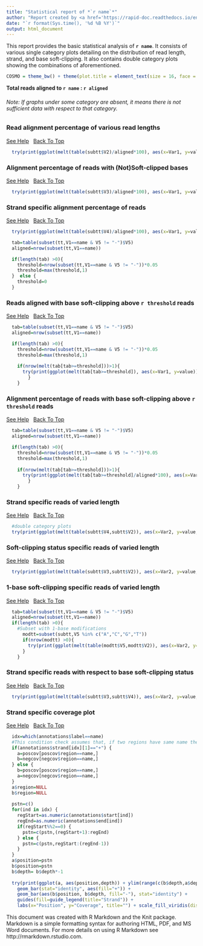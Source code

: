 ```yaml
---
title: "Statistical report of *`r name`*"
author: "Report created by <a href='https://rapid-doc.readthedocs.io/en/latest/Description.html'>RAPID</a>"
date: "`r format(Sys.time(), '%d %B %Y')`"
output: html_document
---
```


This report provides the basic statistical analysis of **`r name`**. It consists of various single category plots detailing on the distribution of read length, strand, and base soft-clipping. It also contains double category plots showing the combinations of aforementioned.

```r
COSMO = theme_bw() + theme(plot.title = element_text(size = 16, face = "bold", hjust = 0.5), axis.title.x = element_text(size = 16, face = "bold"), axis.title.y = element_text(size = 16, face = "bold"), axis.text.x = element_text(size = 14, face = "bold"), axis.text.y = element_text(size = 14,face = "bold"), legend.title = element_text(size = 14, face = "bold"), legend.text = element_text(size = 14, face = "bold"))
```

**Total reads aligned to `r name` : `r aligned`**

###### Note: If graphs under some category are absent, it means there is not sufficient data with respect to that category. {#top}

### Read alignment percentage of various read lengths

<a href="https://rapid-doc.readthedocs.io/en/latest/UseCases.html#read-alignment-percentage-of-various-read-lengths" target="_blank">See Help</a>  &nbsp; [Back To Top](#top)

```r
  try(print(ggplot(melt(table(subtt$V2)/aligned*100), aes(x=Var1, y=value))+geom_bar(stat = "identity")+xlab("Read Length")+ylab("% of aligned reads") + COSMO))
```

### Alignment percentage of reads with (Not)Soft-clipped bases

<a href="https://rapid-doc.readthedocs.io/en/latest/UseCases.html#alignment-percentage-of-reads-with-not-soft-clipped-bases" target="_blank">See Help</a>  &nbsp; [Back To Top](#top)

```r
  try(print(ggplot(melt(table(subtt$V3)/aligned*100), aes(x=Var1, y=value))+geom_bar(stat = "identity")+xlab("Soft-clipped?")+ylab("% of aligned reads")+COSMO))
```

### Strand specific alignment percentage of reads

<a href="https://rapid-doc.readthedocs.io/en/latest/UseCases.html#strand-specific-alignment-percentage-of-reads" target="_blank">See Help</a>  &nbsp; [Back To Top](#top)

```r
  try(print(ggplot(melt(table(subtt$V4)/aligned*100), aes(x=Var1, y=value))+geom_bar(stat = "identity")+xlab("Strand")+ylab("% of aligned reads") + COSMO))

  tab=table(subset(tt,V1==name & V5 != "-")$V5)
  aligned=nrow(subset(tt,V1==name))

  if(length(tab) >0){
    threshold=nrow(subset(tt,V1==name & V5 != "-"))*0.05
    threshold=max(threshold,1)
  }  else {
    threshold=0
  }
```

### Reads aligned with base soft-clipping above `r threshold` reads

<a href="https://rapid-doc.readthedocs.io/en/latest/UseCases.html#reads-aligned-with-soft-clipping-above-n-reads" target="_blank">See Help</a>  &nbsp; [Back To Top](#top)

```r
  tab=table(subset(tt,V1==name & V5 != "-")$V5)
  aligned=nrow(subset(tt,V1==name))

  if(length(tab) >0){
    threshold=nrow(subset(tt,V1==name & V5 != "-"))*0.05
    threshold=max(threshold,1)
    
    if(nrow(melt(tab[tab>=threshold]))>1){
      try(print(ggplot(melt(tab[tab>=threshold]), aes(x=Var1, y=value))+geom_bar(stat = "identity")+xlab("Base")+ylab("Count") + COSMO))
		}
	}


```

### Alignment percentage of reads with base soft-clipping above `r threshold` reads

<a href="https://rapid-doc.readthedocs.io/en/latest/UseCases.html#alignment-percentage-of-reads-with-soft-clipping-above-n-reads" target="_blank">See Help</a>  &nbsp; [Back To Top](#top)

```r
  tab=table(subset(tt,V1==name & V5 != "-")$V5)
  aligned=nrow(subset(tt,V1==name))

  if(length(tab) >0){
    threshold=nrow(subset(tt,V1==name & V5 != "-"))*0.05
    threshold=max(threshold,1)
    
    if(nrow(melt(tab[tab>=threshold]))>1){
      try(print(ggplot(melt(tab[tab>=threshold]/aligned*100), aes(x=Var1, y=value))+geom_bar(stat = "identity")+xlab("Base")+ ylab("% of reads aligned") + COSMO))
		}
	}
```

### Strand specific reads of varied length

<a href="https://rapid-doc.readthedocs.io/en/latest/UseCases.html#strand-specific-reads-of-varied-length" target="_blank">See Help</a>  &nbsp; [Back To Top](#top)

```r
  #double category plots
  try(print(ggplot(melt(table(subtt$V4,subtt$V2)), aes(x=Var2, y=value, fill=Var1))+geom_bar(stat = "identity")+xlab("Read Length")+ylab("Count") + guides(fill=guide_legend(title="Strand")) + scale_fill_viridis(discrete = T, option = "D") + COSMO))

```

### Soft-clipping status specific reads of varied length

<a href="https://rapid-doc.readthedocs.io/en/latest/UseCases.html#soft-clipping-status-specific-reads-of-varied-length" target="_blank">See Help</a>  &nbsp; [Back To Top](#top)

```r
  try(print(ggplot(melt(table(subtt$V3,subtt$V2)), aes(x=Var2, y=value, fill=Var1))+geom_bar(stat = "identity")+xlab("Read Length")+ylab("Count") + guides(fill=guide_legend(title="Soft-clipped?")) + scale_fill_viridis(discrete = T, option = "D") + COSMO))

```

### 1-base soft-clipping specific reads of varied length

<a href="https://rapid-doc.readthedocs.io/en/latest/UseCases.html#base-soft-clipping-specific-reads-of-varied-length" target="_blank">See Help</a>  &nbsp; [Back To Top](#top)

```r
  tab=table(subset(tt,V1==name & V5 != "-")$V5)
  aligned=nrow(subset(tt,V1==name))
  if(length(tab) >0){
    #Subset with 1-base modifications
      modtt=subset(subtt,V5 %in% c("A","C","G","T"))
      if(nrow(modtt) >0){
        try(print(ggplot(melt(table(modtt$V5,modtt$V2)), aes(x=Var2, y=value, fill=Var1))+geom_bar(stat = "identity")+xlab("Read Length")+ylab("Count") + guides(fill=guide_legend(title="Base")) + scale_fill_viridis(discrete = T, option = "D") + COSMO))
      }
    }
```

### Strand specific reads with respect to base soft-clipping status

<a href="https://rapid-doc.readthedocs.io/en/latest/UseCases.html#strand-specific-reads-with-respect-to-base-soft-clipping-status" target="_blank">See Help</a>  &nbsp; [Back To Top](#top)

```r
  try(print(ggplot(melt(table(subtt$V3,subtt$V4)), aes(x=Var2, y=value, fill=Var1))+geom_bar(stat = "identity")+xlab("Strand")+ylab("Count") + guides(fill=guide_legend(title="Soft-clipped?")) + scale_fill_viridis(discrete = T, option = "D") + COSMO))
```

### Strand specific coverage plot

<a href="https://rapid-doc.readthedocs.io/en/latest/UseCases.html#strand-specific-coverage-plot" target="_blank">See Help</a>  &nbsp; [Back To Top](#top)

```r
  idx=which(annotations$label==name)
  #This condition check assumes that, if two regions have same name then it should have same strand as well.
  if(annotations$strand[idx][1]=="+") { 
    a=poscov[poscov$region==name,]
    b=negcov[negcov$region==name,]  
  } else {
    b=poscov[poscov$region==name,]
    a=negcov[negcov$region==name,]
  }
  a$region=NULL
  b$region=NULL
  
  pstn=c()
  for(ind in idx) {
    regStart=as.numeric(annotations$start[ind])
    regEnd=as.numeric(annotations$end[ind])
    if(regStart%%2==0) { 
      pstn=c(pstn,(regStart+1):regEnd)
    } else {
      pstn=c(pstn,regStart:(regEnd-1))
    }
  }
  a$position=pstn
  b$position=pstn
  b$depth= b$depth*-1
  
  try(print(ggplot(a, aes(position,depth)) + ylim(range(c(b$depth,a$depth))) + 
    geom_bar(stat="identity", aes(fill="+")) + 
    geom_bar(aes(b$position, b$depth, fill="-"), stat="identity") + 
    guides(fill=guide_legend(title="Strand")) +
    labs(x="Position", y="Coverage", title="") + scale_fill_viridis(discrete = T, option = "D") + COSMO))
```

This document was created with R Markdown and the Knit package. Markdown is a simple formatting syntax for authoring HTML, PDF, and MS Word documents. For more details on using R Markdown see http://rmarkdown.rstudio.com.
